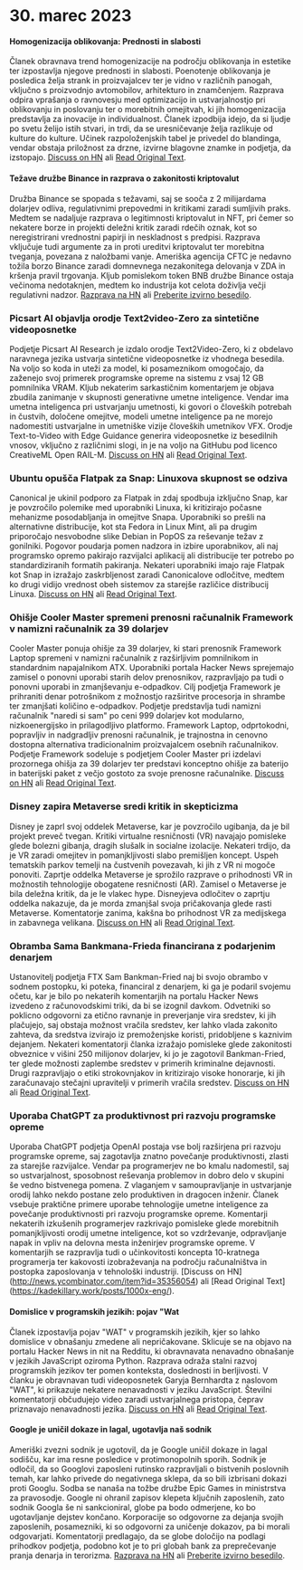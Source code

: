 
<Steps>

# 30. marec 2023

#### Homogenizacija oblikovanja: Prednosti in slabosti

Članek obravnava trend homogenizacije na področju oblikovanja in estetike ter izpostavlja njegove prednosti in slabosti. Poenotenje oblikovanja je posledica želja strank in proizvajalcev ter je vidno v različnih panogah, vključno s proizvodnjo avtomobilov, arhitekturo in znamčenjem. Razprava odpira vprašanja o ravnovesju med optimizacijo in ustvarjalnostjo pri oblikovanju in poslovanju ter o morebitnih omejitvah, ki jih homogenizacija predstavlja za inovacije in individualnost. Članek izpodbija idejo, da si ljudje po svetu želijo istih stvari, in trdi, da se uresničevanje želja razlikuje od kulture do kulture. Učinek razpoloženjskih tabel je privedel do blandinga, vendar obstaja priložnost za drzne, izvirne blagovne znamke in podjetja, da izstopajo.
[Discuss on HN](http://news.ycombinator.com/item?id=35355703) ali [Read Original Text](https://www.alexmurrell.co.uk/articles/the-age-of-average).

#### Težave družbe Binance in razprava o zakonitosti kriptovalut

Družba Binance se spopada s težavami, saj se sooča z 2 milijardama dolarjev odliva, regulativnimi prepovedmi in kritikami zaradi sumljivih praks. Medtem se nadaljuje razprava o legitimnosti kriptovalut in NFT, pri čemer so nekatere borze in projekti deležni kritik zaradi rdečih oznak, kot so neregistrirani vrednostni papirji in neskladnost s predpisi. Razprava vključuje tudi argumente za in proti ureditvi kriptovalut ter morebitna tveganja, povezana z naložbami vanje. Ameriška agencija CFTC je nedavno tožila borzo Binance zaradi domnevnega nezakonitega delovanja v ZDA in kršenja pravil trgovanja. Kljub pomislekom token BNB družbe Binance ostaja večinoma nedotaknjen, medtem ko industrija kot celota doživlja večji regulativni nadzor.
[Razprava na HN](http://news.ycombinator.com/item?id=35351805) ali [Preberite izvirno besedilo](https://www.wsj.com/articles/binance-sees-2-billion-in-outflows-as-troubles-compound-9a136e21).

### Picsart AI objavlja orodje Text2video-Zero za sintetične videoposnetke

Podjetje Picsart AI Research je izdalo orodje Text2Video-Zero, ki z obdelavo naravnega jezika ustvarja sintetične videoposnetke iz vhodnega besedila. Na voljo so koda in uteži za model, ki posameznikom omogočajo, da zaženejo svoj primerek programske opreme na sistemu z vsaj 12 GB pomnilnika VRAM. Kljub nekaterim sarkastičnim komentarjem je objava zbudila zanimanje v skupnosti generativne umetne inteligence. Vendar ima umetna inteligenca pri ustvarjanju umetnosti, ki govori o človeških potrebah in čustvih, določene omejitve, modeli umetne inteligence pa ne morejo nadomestiti ustvarjalne in umetniške vizije človeških umetnikov VFX. Orodje Text-to-Video with Edge Guidance generira videoposnetke iz besedilnih vnosov, vključno z različnimi slogi, in je na voljo na GitHubu pod licenco CreativeML Open RAIL-M.
[Discuss on HN](http://news.ycombinator.com/item?id=35352452) ali [Read Original Text](https://github.com/Picsart-AI-Research/Text2Video-Zero).

### Ubuntu opušča Flatpak za Snap: Linuxova skupnost se odziva

Canonical je ukinil podporo za Flatpak in zdaj spodbuja izključno Snap, kar je povzročilo polemike med uporabniki Linuxa, ki kritizirajo počasne mehanizme posodabljanja in omejitve Snapa. Uporabniki so prešli na alternativne distribucije, kot sta Fedora in Linux Mint, ali pa drugim priporočajo nesvobodne slike Debian in PopOS za reševanje težav z gonilniki. Pogovor poudarja pomen nadzora in izbire uporabnikov, ali naj programsko opremo pakirajo razvijalci aplikacij ali distribucije ter potrebo po standardiziranih formatih pakiranja. Nekateri uporabniki imajo raje Flatpak kot Snap in izražajo zaskrbljenost zaradi Canonicalove odločitve, medtem ko drugi vidijo vrednost obeh sistemov za starejše različice distribucij Linuxa.
[Discuss on HN](http://news.ycombinator.com/item?id=35354729) ali [Read Original Text](https://lwn.net/SubscriberLink/927262/6adb2350e2b0d2ce/).

### Ohišje Cooler Master spremeni prenosni računalnik Framework v namizni računalnik za 39 dolarjev

Cooler Master ponuja ohišje za 39 dolarjev, ki stari prenosnik Framework Laptop spremeni v namizni računalnik z razširljivim pomnilnikom in standardnim napajalnikom ATX. Uporabniki portala Hacker News sprejemajo zamisel o ponovni uporabi starih delov prenosnikov, razpravljajo pa tudi o ponovni uporabi in zmanjševanju e-odpadkov. Cilj podjetja Framework je prihraniti denar potrošnikom z možnostjo razširitve procesorja in shrambe ter zmanjšati količino e-odpadkov. Podjetje predstavlja tudi namizni računalnik "naredi si sam" po ceni 999 dolarjev kot modularno, nizkoenergijsko in prilagodljivo platformo. Framework Laptop, odprtokodni, popravljiv in nadgradljiv prenosni računalnik, je trajnostna in cenovno dostopna alternativa tradicionalnim proizvajalcem osebnih računalnikov. Podjetje Framework sodeluje s podjetjem Cooler Master pri izdelavi prozornega ohišja za 39 dolarjev ter predstavi konceptno ohišje za baterijo in baterijski paket z večjo gostoto za svoje prenosne računalnike.
[Discuss on HN](http://news.ycombinator.com/item?id=35350288) ali [Read Original Text](https://www.theverge.com/2023/3/23/23652939/framework-cooler-master-sff-pc-case).

### Disney zapira Metaverse sredi kritik in skepticizma

Disney je zaprl svoj oddelek Metaverse, kar je povzročilo ugibanja, da je bil projekt preveč tvegan. Kritiki virtualne resničnosti (VR) navajajo pomisleke glede bolezni gibanja, dragih slušalk in socialne izolacije. Nekateri trdijo, da je VR zaradi omejitev in pomanjkljivosti slabo premišljen koncept. Uspeh tematskih parkov temelji na čustvenih povezavah, ki jih z VR ni mogoče ponoviti. Zaprtje oddelka Metaverse je sprožilo razprave o prihodnosti VR in možnostih tehnologije obogatene resničnosti (AR). Zamisel o Metaverse je bila deležna kritik, da je le vlakec hype. Disneyjeva odločitev o zaprtju oddelka nakazuje, da je morda zmanjšal svoja pričakovanja glede rasti Metaverse. Komentatorje zanima, kakšna bo prihodnost VR za medijskega in zabavnega velikana.
[Discuss on HN](http://news.ycombinator.com/item?id=35350952) ali [Read Original Text](https://www.wsj.com/articles/disney-eliminates-its-metaverse-division-as-part-of-companys-layoffs-plan-94b03650).

### Obramba Sama Bankmana-Frieda financirana z podarjenim denarjem

Ustanovitelj podjetja FTX Sam Bankman-Fried naj bi svojo obrambo v sodnem postopku, ki poteka, financiral z denarjem, ki ga je podaril svojemu očetu, kar je bilo po nekaterih komentarjih na portalu Hacker News izvedeno z računovodskimi triki, da bi se izognil davkom. Odvetniki so poklicno odgovorni za etično ravnanje in preverjanje vira sredstev, ki jih plačujejo, saj obstaja možnost vračila sredstev, ker lahko vlada zakonito zahteva, da sredstva izvirajo iz premoženjske koristi, pridobljene s kaznivim dejanjem. Nekateri komentatorji članka izražajo pomisleke glede zakonitosti obveznice v višini 250 milijonov dolarjev, ki jo je zagotovil Bankman-Fried, ter glede možnosti zaplembe sredstev v primerih kriminalne dejavnosti. Drugi razpravljajo o etiki strokovnjakov in kritizirajo visoke honorarje, ki jih zaračunavajo stečajni upravitelji v primerih vračila sredstev.
[Discuss on HN](http://news.ycombinator.com/item?id=35358698) ali [Read Original Text](https://www.forbes.com/sites/sarahemerson/2023/03/29/sam-bankman-fried-legal-fees-funded-by-alameda-money-gifted-to-father-joe-bankman/).

### Uporaba ChatGPT za produktivnost pri razvoju programske opreme

Uporaba ChatGPT podjetja OpenAI postaja vse bolj razširjena pri razvoju programske opreme, saj zagotavlja znatno povečanje produktivnosti, zlasti za starejše razvijalce. Vendar pa programerjev ne bo kmalu nadomestil, saj so ustvarjalnost, sposobnost reševanja problemov in dobro delo v skupini še vedno bistvenega pomena. Z vlaganjem v samoupravljanje in ustvarjanje orodij lahko nekdo postane zelo produktiven in dragocen inženir. Članek vsebuje praktične primere uporabe tehnologije umetne inteligence za povečanje produktivnosti pri razvoju programske opreme. Komentarji nekaterih izkušenih programerjev razkrivajo pomisleke glede morebitnih pomanjkljivosti orodij umetne inteligence, kot so vzdrževanje, odpravljanje napak in vpliv na delovna mesta inženirjev programske opreme. V komentarjih se razpravlja tudi o učinkovitosti koncepta 10-kratnega programerja ter kakovosti izobraževanja na področju računalništva in postopka zaposlovanja v tehnološki industriji.
[Discuss on HN] (http://news.ycombinator.com/item?id=35356054) ali [Read Original Text] (https://kadekillary.work/posts/1000x-eng/).

#### Domislice v programskih jezikih: pojav "Wat

Članek izpostavlja pojav "WAT" v programskih jezikih, kjer so lahko domislice v obnašanju zmedene ali nepričakovane. Sklicuje se na objavo na portalu Hacker News in nit na Redditu, ki obravnavata nenavadno obnašanje v jezikih JavaScript oziroma Python. Razprava odraža stalni razvoj programskih jezikov ter pomen konteksta, doslednosti in berljivosti. V članku je obravnavan tudi videoposnetek Garyja Bernhardta z naslovom "WAT", ki prikazuje nekatere nenavadnosti v jeziku JavaScript. Številni komentatorji občudujejo video zaradi ustvarjalnega pristopa, čeprav priznavajo nenavadnosti jezika.
[Discuss on HN](http://news.ycombinator.com/item?id=35363044) ali [Read Original Text](https://www.destroyallsoftware.com/talks/wat).

#### Google je uničil dokaze in lagal, ugotavlja naš sodnik

Ameriški zvezni sodnik je ugotovil, da je Google uničil dokaze in lagal sodišču, kar ima resne posledice v protimonopolnih sporih. Sodnik je odločil, da so Googlovi zaposleni rutinsko razpravljali o bistvenih poslovnih temah, kar lahko privede do negativnega sklepa, da so bili izbrisani dokazi proti Googlu. Sodba se nanaša na tožbe družbe Epic Games in ministrstva za pravosodje. Google ni ohranil zapisov klepeta ključnih zaposlenih, zato sodnik Googla še ni sankcioniral, globe pa bodo odmerjene, ko bo ugotavljanje dejstev končano. Korporacije so odgovorne za dejanja svojih zaposlenih, posamezniki, ki so odgovorni za uničenje dokazov, pa bi morali odgovarjati. Komentatorji predlagajo, da se globe določijo na podlagi prihodkov podjetja, podobno kot je to pri globah bank za preprečevanje pranja denarja in terorizma.
[Razprava na HN](http://news.ycombinator.com/item?id=35363095) ali [Preberite izvirno besedilo](https://storage.courtlistener.com/recap/gov.uscourts.cand.373179/gov.uscourts.cand.373179.469.0.pdf).

</Steps>
